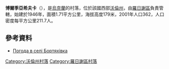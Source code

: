 {{coord|50|59|16|N|25|6|35|E|scale:30000|display=title}}

'''博爾季亞希夫卡'''（{{lang-uk|Бортяхівка}}），是[[烏克蘭|烏克蘭]]的村落，位於該國西部[[沃倫州|沃倫州]]，由[[羅日謝區|羅日謝區]]負責管轄，始建於1946年，面積1.71平方公里，海拔高度179米，2001年人口362，人口密度每平方公里211.7人。

==參考資料==
* [http://weather.in.ua/ua/volynskaja/1881 Погода в селі Бортяхівка] {{Wayback|url=http://weather.in.ua/ua/volynskaja/1881 |date=20111219115834 }}

[[Category:沃倫州村落|Category:沃倫州村落]]
[[Category:羅日謝區村落|Category:羅日謝區村落]]


{{Volyn-geo-stub}}